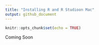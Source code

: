 ```yaml
---
title: "Installing R and R Studioon Mac"
output: github_document
---
```


```r
knitr::opts_chunk$set(echo = TRUE)
```

Coming Soon